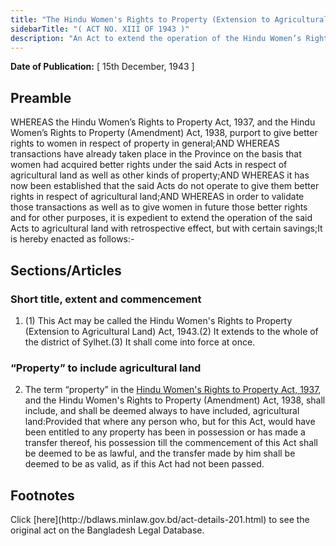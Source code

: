 ```yaml
---
title: "The Hindu Women's Rights to Property (Extension to Agricultural Land) Act, 1943 (Assam Act)"
sidebarTitle: "( ACT NO. XIII OF 1943 )"
description: "An Act to extend the operation of the Hindu Women’s Rights to Property Act, 1937, and the Hindu Women’s Rights to Property (Amendment) Act, 1938, to agricultural land in the district of Sylhet."
---
```


**Date of Publication:** [ 15th December, 1943 ]

## Preamble

WHEREAS the Hindu Women’s Rights to Property Act, 1937, and the Hindu Women’s Rights to Property (Amendment) Act, 1938, purport to give better rights to women in respect of property in general;AND WHEREAS transactions have already taken place in the Province on the basis that women had acquired better rights under the said Acts in respect of agricultural land as well as other kinds of property;AND WHEREAS it has now been established that the said Acts do not operate to give them better rights in respect of agricultural land;AND WHEREAS in order to validate those transactions as well as to give women in future those better rights and for other purposes, it is expedient to extend the operation of the said Acts to agricultural land with retrospective effect, but with certain savings;It is hereby enacted as follows:-

## Sections/Articles

### Short title, extent and commencement

1. (1) This Act may be called the Hindu Women's Rights to Property (Extension to Agricultural Land) Act, 1943.(2) It extends to the whole of the district of Sylhet.(3) It shall come into force at once.

### “Property” to include agricultural land

2. The term “property” in the [Hindu Women's Rights to Property Act, 1937](/act-171.html "Hindu Women"), and the Hindu Women's Rights to Property (Amendment) Act, 1938, shall include, and shall be deemed always to have included, agricultural land:Provided that where any person who, but for this Act, would have been entitled to any property has been in possession or has made a transfer thereof, his possession till the commencement of this Act shall be deemed to be as lawful, and the transfer made by him shall be deemed to be as valid, as if this Act had not been passed.

## Footnotes

<Note>
  Click [here](http://bdlaws.minlaw.gov.bd/act-details-201.html) to see the original act on the Bangladesh Legal Database.
</Note>
